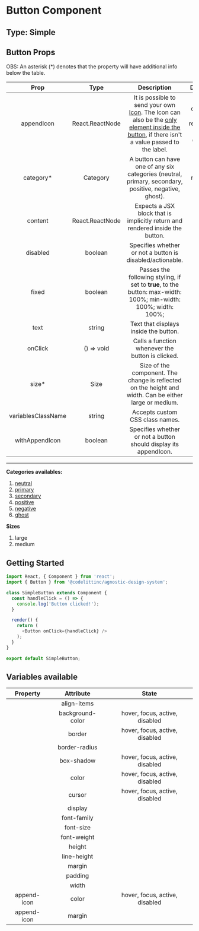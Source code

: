 # Button Component

## Type: Simple

## Button Props

OBS: An asterisk (\*) denotes that the property will have additional info below the table.

|        Prop        |      Type       |                                                                                                                                                                  Description                                                                                                                                                                  |                                                           Default                                                           | Mandatory |
| :----------------: | :-------------: | :-------------------------------------------------------------------------------------------------------------------------------------------------------------------------------------------------------------------------------------------------------------------------------------------------------------------------------------------: | :-------------------------------------------------------------------------------------------------------------------------: | :-------: |
|     appendIcon     | React.ReactNode | It is possible to send your own [Icon](https://design-system.codelitt.dev/?path=/story/components-button--with-custom-append-icon). The Icon can also be the [only element inside the button](https://design-system.codelitt.dev/?path=/story/components-button--without-label-with-append-icon), if there isn't a value passed to the label. | By default it receives an [Arrow Icon](https://design-system.codelitt.dev/?path=/story/components-button--with-append-icon) |   false   |
|     category\*     |    Category     |                                                                                                                     A button can have one of any six categories (neutral, primary, secondary, positive, negative, ghost).                                                                                                                     |                                                           neutral                                                           |   false   |
|      content       | React.ReactNode |                                                                                                                                 Expects a JSX block that is implicitly return and rendered inside the button.                                                                                                                                 |                                                              -                                                              |   false   |
|      disabled      |     boolean     |                                                                                                                                           Specifies whether or not a button is disabled/actionable.                                                                                                                                           |                                                            false                                                            |   false   |
|       fixed        |     boolean     |                                                                                                                Passes the following styling, if set to **true**, to the button: max-width: 100%; min-width: 100%; width: 100%;                                                                                                                |                                                            false                                                            |   false   |
|        text        |     string      |                                                                                                                                                     Text that displays inside the button.                                                                                                                                                     |                                                              -                                                              |   false   |
|      onClick       |   () => void    |                                                                                                                                               Calls a function whenever the button is clicked.                                                                                                                                                |                                                              -                                                              |   true    |
|       size\*       |      Size       |                                                                                                                    Size of the component. The change is reflected on the height and width. Can be either large or medium.                                                                                                                     |                                                            large                                                            |   false   |
| variablesClassName |     string      |                                                                                                                                                        Accepts custom CSS class names.                                                                                                                                                        |                                                              -                                                              |   false   |
|   withAppendIcon   |     boolean     |                                                                                                                                       Specifies whether or not a button should display its appendIcon.                                                                                                                                        |                                                            false                                                            |   false   |

---

**Categories availables:**

1.  [neutral](https://design-system.codelitt.dev/?path=/story/components-button--neutral)
2.  [primary](https://design-system.codelitt.dev/?path=/story/components-button--primary)
3.  [secondary](https://design-system.codelitt.dev/?path=/story/components-button--secondary)
4.  [positive](https://design-system.codelitt.dev/?path=/story/components-button--positive)
5.  [negative](https://design-system.codelitt.dev/?path=/story/components-button--negative)
6.  [ghost](https://design-system.codelitt.dev/?path=/story/components-button--ghost)

**Sizes**

1. large
2. medium

## Getting Started

```javascript
import React, { Component } from 'react';
import { Button } from '@codelittinc/agnostic-design-system';

class SimpleButton extends Component {
  const handleClick = () => {
    console.log('Button clicked!');
  }

  render() {
    return (
      <Button onClick={handleClick} />
    );
  }
}

export default SimpleButton;

```

## Variables available

|  Property   |    Attribute     |             State              |
| :---------: | :--------------: | :----------------------------: |
|             |   align-items    |                                |
|             | background-color | hover, focus, active, disabled |
|             |      border      | hover, focus, active, disabled |
|             |  border-radius   |                                |
|             |    box-shadow    | hover, focus, active, disabled |
|             |      color       | hover, focus, active, disabled |
|             |      cursor      | hover, focus, active, disabled |
|             |     display      |                                |
|             |   font-family    |                                |
|             |    font-size     |                                |
|             |   font-weight    |                                |
|             |      height      |                                |
|             |   line-height    |                                |
|             |      margin      |                                |
|             |     padding      |                                |
|             |      width       |                                |
| append-icon |      color       | hover, focus, active, disabled |
| append-icon |      margin      |                                |
